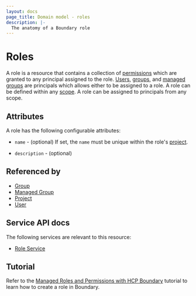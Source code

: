 ```yaml
---
layout: docs
page_title: Domain model - roles
description: |-
  The anatomy of a Boundary role
---
```


# Roles

A role is a resource
that contains a collection of [permissions][]
which are granted to any principal assigned to the role.
[Users][], [groups][], and [managed groups][] are principals
which allows either to be assigned to a role.
A role can be defined within any [scope][].
A role can be assigned to principals from any scope.

## Attributes

A role has the following configurable attributes:

- `name` - (optional)
  If set, the `name` must be unique within the role's [project][].

- `description` - (optional)

## Referenced by

- [Group][]
- [Managed Group][]
- [Project][]
- [User][]

[group]: /boundary/docs/concepts/domain-model/groups
[groups]: /boundary/docs/concepts/domain-model/groups
[managed group]: /boundary/docs/concepts/domain-model/managed-groups
[managed groups]: /boundary/docs/concepts/domain-model/managed-groups
[permissions]: /boundary/docs/concepts/security/permissions
[project]: /boundary/docs/concepts/domain-model/scopes#projects
[scope]: /boundary/docs/concepts/domain-model/scopes
[user]: /boundary/docs/concepts/domain-model/users
[users]: /boundary/docs/concepts/domain-model/users

## Service API docs

The following services are relevant to this resource:

- [Role Service](/boundary/api-docs/role-service)

## Tutorial

Refer to the [Managed Roles and Permissions with HCP Boundary](/boundary/tutorials/hcp-administration/hcp-manage-roles) tutorial to learn how to create a role in Boundary.
